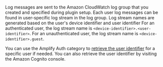 Log messages are sent to the Amazon CloudWatch log group that you created and specified during plugin setup.  Each user log messages can be found in user-specific log stream in the log group.  Log stream names are generated based on the user's device identifier and user identifier
For an authenticated user, the log stream name is `<device-identifier>.<user-identifier>`.  For an unauthenticated user, the log stream name is `<device-identifier>.guest`.

You can use the Amplify Auth category to [retrieve the user identifier](/lib/logging/configure-user/#retrieve-userids-with-amplify-auth) for a specific user if needed. You can also retrieve the user identifier by visiting the Amazon Cognito console.